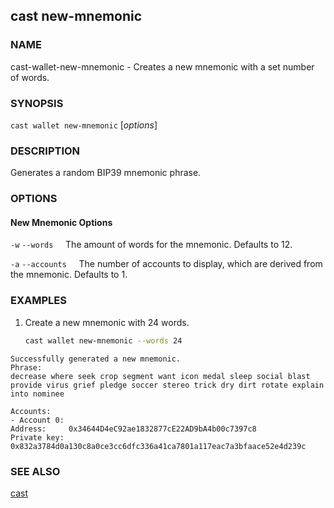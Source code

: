 ## cast new-mnemonic

### NAME

cast-wallet-new-mnemonic - Creates a new mnemonic with a set number of words.

### SYNOPSIS

`cast wallet new-mnemonic` [*options*]

### DESCRIPTION

Generates a random BIP39 mnemonic phrase.

### OPTIONS

#### New Mnemonic Options

`-w`
`--words`
&nbsp;&nbsp;&nbsp;&nbsp;The amount of words for the mnemonic. Defaults to 12.

`-a`
`--accounts`
&nbsp;&nbsp;&nbsp;&nbsp;The number of accounts to display, which are derived from the mnemonic. Defaults to 1.

### EXAMPLES

1. Create a new mnemonic with 24 words.
   ```sh
   cast wallet new-mnemonic --words 24
   ```

```text
Successfully generated a new mnemonic.
Phrase:
decrease where seek crop segment want icon medal sleep social blast provide virus grief pledge soccer stereo trick dry dirt rotate explain into nominee

Accounts:
- Account 0:
Address:     0x34644D4eC92ae1832877cE22AD9bA4b00c7397c8
Private key: 0x832a3784d0a130c8a0ce3cc6dfc336a41ca7801a117eac7a3bfaace52e4d239c
```

### SEE ALSO

[cast](./cast.md)
